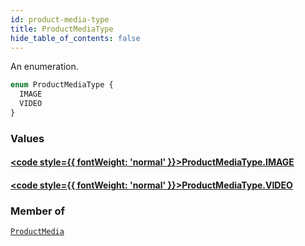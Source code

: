```yaml
---
id: product-media-type
title: ProductMediaType
hide_table_of_contents: false
---
```








An enumeration.

```graphql
enum ProductMediaType {
  IMAGE
  VIDEO
}
```


### Values

#### [<code style={{ fontWeight: 'normal' }}>ProductMediaType.<b>IMAGE</b></code>](#) 
> 
> 

#### [<code style={{ fontWeight: 'normal' }}>ProductMediaType.<b>VIDEO</b></code>](#) 
> 
> 



### Member of

[`ProductMedia`](../../../developer/api-reference/objects/product-media)  <Badge class="secondary" text="object"/>



